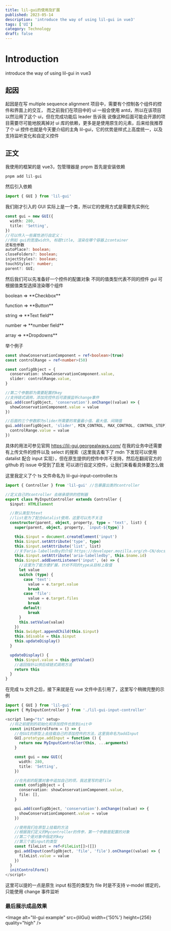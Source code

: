 ```yaml
---
title: lil-gui的使用及扩展
published: 2023-05-14
description: 'introduce the way of using lil-gui in vue3'
tags: ['UI']
category: Technology
draft: false
---
```



# Introduction

introduce the way of using lil-gui in vue3

## 起因

起因是在写 multiple sequence alignment 项目中，需要有个控制各个组件的控件和界面上的交互，
而之前我们在项目中的 ui 一般会使用 antd，所以在该项目以然沿用了这个 ui，但在完成功能后 leader 告诉我
说像这种后面可能会开源的项目需要尽可能地脱离掉对 ui 库的依赖，更多是是使用原生的元素，后来给我推荐了个
ui 控件也就是今天要介绍的主角 lil-gui，它的优势是样式上高度统一，以及支持监听变化和自定义控件

## 正文

我使用的框架的是 vue3，包管理器是 pnpm
首先是安装依赖

```javascript
pnpm add lil-gui
```

然后引入依赖

```javascript
import { GUI } from 'lil-gui'
```

我们刚才引入的 GUI 实际上是一个类，所以它的使用方式是需要先实例化

```typescript
const gui = new GUI({
  width: 280,
  title: 'Setting',
})
//可以传入一些属性进行自定义：
//例如 gui的宽度width, 标题title, 渲染在哪个容器上container
还有些参数
autoPlace?: boolean;
closeFolders?: boolean;
injectStyles?: boolean;
touchStyles?: number;
parent?: GUI;
```

然后我们可以先准备好一个控件的配置对象
不同的值类型代表不同的控件 gui 可根据值类型选择渲染哪个组件

<p>boolean => **Checkbox**</p>
<p>function => **Button**</p>
<p>string => **Text field**</p>
<p>number => **number field**</p>
<p>array => **Dropdowns**</p>

举个例子

```typescript
const showConservationComponent = ref<boolean>(true)
const controlRange = ref<number>(50)

const configObject = {
  conservation: showConservationComponent.value,
  slider: controlRange.value,
}

//第二个参数即为需要配置的key
//支持链式调用，添加完控件后可直接监听change事件
gui.add(configObject, 'conservation').onChange((value) => {
  showConservationComponent.value = value
})

//后面的三个参数即为slider所需要的常量最小值、最大值、间隔值
gui.add(configObject, 'slider', MIN_CONTROL, MAX_CONTROL, CONTROL_STEP).onChange((value) => {
  controlRange.value = value
})
```

具体的用法可参见官网 https://lil-gui.georgealways.com/
在我的业务中还需要有上传文件的控件以及 select 的搜索（这里我去看下了 mdn 下发现可以使用 datalist 配合 input 实现），但在原生提供的控件中并不支持，然后在翻阅官方的 github 的 issue 中受到了启发
可以进行自定义控件，让我们来看看具体要怎么做

这里我定义了个 ts 文件命名为 lil-gui-input-controller.ts

```typescript:lil-gui-input-controller.ts
import { Controller } from 'lil-gui' //包暴露出类的controller

//定义自己的controller 去继承提供的控制器
export class MyInputController extends Controller {
  $input: HTMLElement

  //默认类型为text
  //list是为了配合datalist使用，这里可以先不关注
  constructor(parent, object, property, type = 'text', list) {
    super(parent, object, property, `input-${type}`)

    this.$input = document.createElement('input')
    this.$input.setAttribute('type', type)
    this.$input.setAttribute('list', list)
    //关于aria-labelledby的介绍 https://developer.mozilla.org/zh-CN/docs/Web/Accessibility/ARIA/Attributes/aria-labelledby
    this.$input.setAttribute('aria-labelledby', this.$name.id)
    this.$input.addEventListener('input', (e) => {
      //这里为了能方便扩展，针对不同的type从目标上取值
      let value
      switch (type) {
        case 'text':
          value = e.target.value
          break
        case 'file':
          value = e.target.files
          break
        default:
          break
      }
      this.setValue(value)
    })
    this.$widget.appendChild(this.$input)
    this.$disable = this.$input
    this.updateDisplay()
  }

  updateDisplay() {
    this.$input.value = this.getValue()
    //返回指针以供后续链式调用方法
    return this
  }
}
```

在完成 ts 文件之后，接下来就是在 vue 文件中去引用了，这里写个稍微完整的示例

```typescript
import { GUI } from 'lil-gui'
import { MyInputController } from './lil-gui-input-controller'

<script lang="ts" setup>
  //将之前提到的初始化和添加控件也放到init中
  const initControlForm = () => {
    //在GUI的原型上去挂载自己的添加控件的方法，这里我命名为addInput
    GUI.prototype.addInput = function () {
      return new MyInputController(this, ...arguments)
    }

    const gui = new GUI({
      width: 280,
      title: 'Setting',
    })

    //在先前的配置对象中追加自己的项，我这里写的是file
    const configObject = {
      conservation: showConservationComponent.value,
      file: [],
    }

    gui.add(configObject, 'conservation').onChange((value) => {
      showConservationComponent.value = value
    })

    //使用我们在原型上挂载的方法
    //根据我们定义的Mycontroller的传参，第一个参数是配置的对象
    //第二个是对象中指定的key
    //第三个是input的类型
    const fileList = ref<FileList[]>([])
    gui.addInput(configObject, 'file', 'file').onChange((value) => {
      fileList.value = value
    })
  }
  initControlForm()
</script>
```

这里可以提的一点是原生 input 标签的类型为 file 时是不支持 v-model 绑定的，只能使用 change 事件监听

### 最后展示成品效果

<Image alt="lil-gui example" src={lilGui} width={'50%'} height={256} quality="high" />
